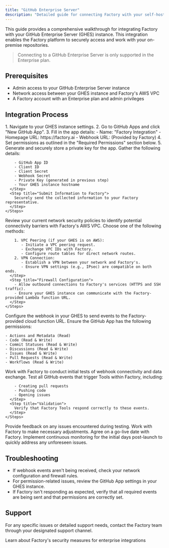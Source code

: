 ```yaml
---
title: "GitHub Enterprise Server"
description: "Detailed guide for connecting Factory with your self-hosted GitHub Enterprise Server"
---
```


This guide provides a comprehensive walkthrough for integrating Factory with your GitHub Enterprise Server (GHES) instance. This integration enables the Factory platform to securely access and work with your on-premise repositories.

> Connecting to a GitHub Enterprise Server is only supported in the Enterprise plan.

## Prerequisites

- Admin access to your GitHub Enterprise Server instance
- Network access between your GHES instance and Factory's AWS VPC
- A Factory account with an Enterprise plan and admin privileges 

## Integration Process

<Steps>
  <Step title="Initial Setup & Information Gathering">
    <Steps>
      <Step title="Create GitHub App">
        1. Navigate to your GHES instance settings.
        2. Go to GitHub Apps and click "New GitHub App".
        3. Fill in the app details:
           - Name: "Factory Integration"
           - Homepage URL: https://factory.ai
           - Webhook URL: (Provided by Factory)
        4. Set permissions as outlined in the "Required Permissions" section below.
        5. Generate and securely store a private key for the app.
      </Step>
      <Step title="Collect Integration Information">
        Gather the following details:

        - GitHub App ID
        - Client ID
        - Client Secret
        - Webhook Secret
        - Private Key (generated in previous step)
        - Your GHES instance hostname
      </Step>
      <Step title="Submit Information to Factory">
        Securely send the collected information to your Factory representative.
      </Step>
    </Steps>
  </Step>
  <Step title="Network Security Configuration">
    <Steps>
      <Step title="Evaluate Network Policy">
        Review your current network security policies to identify potential connectivity barriers with Factory's AWS VPC.
      </Step>
      <Step title="Establish Connectivity">
        Choose one of the following methods:

        1. VPC Peering (if your GHES is on AWS):
           - Initiate a VPC peering request.
           - Exchange VPC IDs with Factory.
           - Configure route tables for direct network routes.
        2. VPN Connection:
           - Establish a VPN between your network and Factory's.
           - Ensure VPN settings (e.g., IPsec) are compatible on both ends.
      </Step>
      <Step title="Firewall Configuration">
        - Allow outbound connections to Factory's services (HTTPS and SSH traffic).
        - Ensure your GHES instance can communicate with the Factory-provided Lambda function URL.
      </Step>
    </Steps>
  </Step>
  <Step title="Webhook Setup">
    Configure the webhook in your GHES to send events to the Factory-provided cloud function URL.
  </Step>
  <Step title="Required Permissions">
    Ensure the GitHub App has the following permissions:

    - Actions and Metadata (Read)
    - Code (Read & Write)
    - Commit Statuses (Read & Write)
    - Discussions (Read & Write)
    - Issues (Read & Write)
    - Pull Requests (Read & Write)
    - Workflows (Read & Write)
  </Step>
  <Step title="Testing and Validation">
    <Steps>
      <Step title="Preliminary Testing">
        Work with Factory to conduct initial tests of webhook connectivity and data exchange.
      </Step>
      <Step title="Comprehensive Testing">
        Test all GitHub events that trigger Tools within Factory, including:

        - Creating pull requests
        - Pushing code
        - Opening issues
      </Step>
      <Step title="Validation">
        Verify that Factory Tools respond correctly to these events.
      </Step>
    </Steps>
  </Step>
  <Step title="Final Adjustments and Go-Live">
    <Steps>
      <Step title="Feedback and Adjustments">
        Provide feedback on any issues encountered during testing. Work with Factory to make necessary adjustments.
      </Step>
      <Step title="Go-Live">
        Agree on a go-live date with Factory.
      </Step>
      <Step title="Monitoring">
        Implement continuous monitoring for the initial days post-launch to quickly address any unforeseen issues.
      </Step>
    </Steps>
  </Step>
</Steps>

## Troubleshooting

- If webhook events aren't being received, check your network configuration and firewall rules.
- For permission-related issues, review the GitHub App settings in your GHES instance.
- If Factory isn't responding as expected, verify that all required events are being sent and that permissions are correctly set.

## Support

For any specific issues or detailed support needs, contact the Factory team through your designated support channel.

<Card title="Security and Compliance" icon="shield-check" href="/user-guides/build-with-factory/security-compliance">
  Learn about Factory's security measures for enterprise integrations
</Card>
